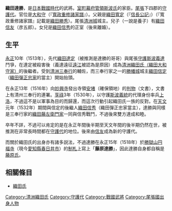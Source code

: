 {{unreferenced|time=2015-01-28T17:52:20+00:00}}
{{japanese|japanese=織田 達勝|kana=おだ みちかつ|romaji=Oda Michikatsu}}
'''織田達勝'''{{BD|？||？||}}，是[[日本戰國時代|日本戰國時代]]的武將。[[室町幕府|室町幕府]][[管領_(幕府)|管領]][[斯波氏|斯波氏]]的家臣。[[尾張|尾張]]下四郡的[[守護代|守護代]]。官位是[[大和守|大和守]]（『[[寬政重修諸家譜|寬政重修諸家譜]]』）。父親是[[織田寬定|織田寬定]]（『[[信長公記|信長公記]]』）（『寬政重修諸家譜』記載是[[織田勝秀|織田勝秀]]）。尾張[[清洲城|清洲城]]城主。兒子（一說是養子）有[[織田信友|織田信友]]（彦五郎）。女兒是[[織田信秀|織田信秀]]的正室（後來離婚）。

== 生平 ==
[[永正|永正]]10年（1513年），先代[[織田達定|織田達定]]（被推測是達勝的哥哥）與尾張[[守護|守護]][[斯波義達|斯波義達]]鬥爭，在達定被殺害後（義達遠征[[遠江|遠江]]被認為是原因）成為[[織田氏|清洲織田氏（織田大和守家）]]的後繼者。受到[[清洲三奉行|清洲三奉行]]的輔佐，而三奉行家之一的[[勝幡城|勝幡城]]城主[[織田信定|織田信定]]（[[彈正忠家|織田彈正忠家]]的當主）開始抬頭。

在永正13年（1516年）向[[妙興寺|妙興寺]]發出寺領[[安堵|安堵]]（確保領地）的[[判物|判物]]（文書），文書上有清州三奉行的連署。[[享祿|享祿]]3年（1530年），以守護[[斯波義統|斯波義統]]的代理身份率兵[[上洛|上洛]]，不過這不是以軍事為目的而歸還，而這次行動引起織田氏一族的反對。在[[天文_(後奈良天皇)|天文]]元年（1532年）期間與信定的後繼人[[織田信秀|織田信秀]]（織田彈正忠家當主），達勝與同樣是三奉行家的[[織田藤左衛門家|織田藤左衛門家]]一同與信秀戰鬥，不過後來雙方達成和睦。

卒年不詳，不過可以肯定的是在永正年間後半期至天文年間的後半期仍然在世，被推測在非常長時間都在[[守護代|守護代]]的地位。後來由[[織田信友|信友]]成為新的守護代。

而關於織田氏的出身亦有諸多説法，不過達勝在永正15年（1518年）於[[勝獄山|勝獄山]][[円福寺|円福寺]]（現今[[愛知縣|愛知縣]][[春日井市|春日井市]]）的[[制札|制札]]上寫上「'''藤原達勝'''」，因此達勝自身都自稱是[[藤原氏|藤原氏]]。

== 相關條目 ==
*[[織田氏|織田氏]]

{{織田氏歷代當主|織田大和守家}}
[[Category:清洲織田氏|Category:清洲織田氏]]
[[Category:守護代|Category:守護代]]
[[Category:戰國武將|Category:戰國武將]]
[[Category:尾張國出身人物|Category:尾張國出身人物]]